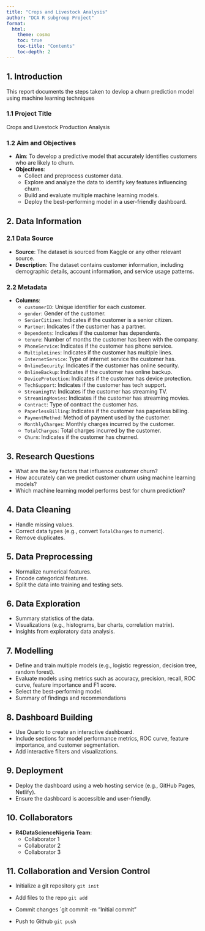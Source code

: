 ```yaml
---
title: "Crops and Livestock Analysis"
author: "DCA R subgroup Project"
format: 
  html:
    theme: cosmo
    toc: true
    toc-title: "Contents"
    toc-depth: 2
---
```


## 1. Introduction

This report documents the steps taken to devlop a churn prediction model using machine learning techniques

### 1.1 Project Title

Crops and Livestock Production Analysis

### 1.2 Aim and Objectives

-   **Aim**: To develop a predictive model that accurately identifies customers who are likely to churn.
-   **Objectives**:
    -   Collect and preprocess customer data.
    -   Explore and analyze the data to identify key features influencing churn.
    -   Build and evaluate multiple machine learning models.
    -   Deploy the best-performing model in a user-friendly dashboard.

## 2. Data Information

### 2.1 Data Source

-   **Source**: The dataset is sourced from Kaggle or any other relevant source.
-   **Description**: The dataset contains customer information, including demographic details, account information, and service usage patterns.

### 2.2 Metadata

-   **Columns**:
    -   `customerID`: Unique identifier for each customer.
    -   `gender`: Gender of the customer.
    -   `SeniorCitizen`: Indicates if the customer is a senior citizen.
    -   `Partner`: Indicates if the customer has a partner.
    -   `Dependents`: Indicates if the customer has dependents.
    -   `tenure`: Number of months the customer has been with the company.
    -   `PhoneService`: Indicates if the customer has phone service.
    -   `MultipleLines`: Indicates if the customer has multiple lines.
    -   `InternetService`: Type of internet service the customer has.
    -   `OnlineSecurity`: Indicates if the customer has online security.
    -   `OnlineBackup`: Indicates if the customer has online backup.
    -   `DeviceProtection`: Indicates if the customer has device protection.
    -   `TechSupport`: Indicates if the customer has tech support.
    -   `StreamingTV`: Indicates if the customer has streaming TV.
    -   `StreamingMovies`: Indicates if the customer has streaming movies.
    -   `Contract`: Type of contract the customer has.
    -   `PaperlessBilling`: Indicates if the customer has paperless billing.
    -   `PaymentMethod`: Method of payment used by the customer.
    -   `MonthlyCharges`: Monthly charges incurred by the customer.
    -   `TotalCharges`: Total charges incurred by the customer.
    -   `Churn`: Indicates if the customer has churned.

## 3. Research Questions

-   What are the key factors that influence customer churn?
-   How accurately can we predict customer churn using machine learning models?
-   Which machine learning model performs best for churn prediction?

## 4. Data Cleaning

-   Handle missing values.
-   Correct data types (e.g., convert `TotalCharges` to numeric).
-   Remove duplicates.

## 5. Data Preprocessing

-   Normalize numerical features.
-   Encode categorical features.
-   Split the data into training and testing sets.

## 6. Data Exploration

-   Summary statistics of the data.
-   Visualizations (e.g., histograms, bar charts, correlation matrix).
-   Insights from exploratory data analysis.

## 7. Modelling

-   Define and train multiple models (e.g., logistic regression, decision tree, random forest).
-   Evaluate models using metrics such as accuracy, precision, recall, ROC curve, feature importance and F1 score.
-   Select the best-performing model.
-   Summary of findings and recommendations

## 8. Dashboard Building

-   Use Quarto to create an interactive dashboard.
-   Include sections for model performance metrics, ROC curve, feature importance, and customer segmentation.
-   Add interactive filters and visualizations.

## 9. Deployment

-   Deploy the dashboard using a web hosting service (e.g., GitHub Pages, Netlify).
-   Ensure the dashboard is accessible and user-friendly.

## 10. Collaborators

-   **R4DataScienceNigeria Team**:
    -   Collaborator 1
    -   Collaborator 2
    -   Collaborator 3

## 11. Collaboration and Version Control

-   Initialize a git repository `git init`

-   Add files to the repo `git add`

-   Commit changes \`git commit -m "Initial commit"

-   Push to Github `git push`
